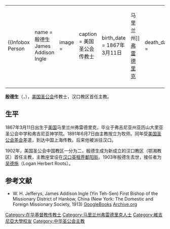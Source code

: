 {|align="right" 
|{{Infobox Person
| name   = 殷德生<br />James Addison Ingle
| image     = 
| caption  = 美国圣公会传教士
| birth_date  = 1867年3月11日
| birth_place = {{USA}}[[马里兰州|马里兰州]][[弗雷德里克|弗雷德里克]]
| death_date  =
| death_place = 
| title          =  
| spouse         =
| parents        = 
| occupation     =传教士
}}
|-
|}
'''殷德生'''（{{lang-en|James Addison Ingle}}，{{bd|1867年|3月11日|1903年|}}），[[美国圣公会|美国圣公会]]传教士，汉口教区首任主教。

==生平==
1867年3月11日出生于[[美国|美国]]马里兰州弗雷德里克，毕业于弗吉尼亚州亚历山大里亚圣公会中学和弗吉尼亚神学院。1891年6月7日由主教按立为牧师。同年受[[美国圣公会差会|美国圣公会差会]]差遣，到达中国上海传教。后来他被派往汉口。

1902年，美国圣公会中国教区一分为二，殷德生成为新成立的汉口教区（鄂湘教区）首任主教，主教座堂设在[[汉口英租界|汉口英租界]][[鄱阳街|鄱阳街]]。1903年殷德生去世，接任者为[[吴德施|吴德施]]（Logan Herbert Roots）。

== 参考文献 ==
* W. H. Jefferys, James Addison Ingle (Yin Teh-Sen) First Bishop of the Missionary District of Hankow, China (New York: The Domestic and Foreign Missionary Society, 1913) [http://books.google.com/books?id=eZMZAAAAYAAJ GoogleBooks] {{Wayback|url=http://books.google.com/books?id=eZMZAAAAYAAJ |date=20180530061050 }} [http://www.archive.org/details/jamesaddisoningl00jeff Archive.org]

{{武汉基督教传教士}}
{{DEFAULTSORT:Ingle, James Addison}}
[[Category:在华基督教传教士|Category:在华基督教传教士]]
[[Category:马里兰州弗雷德里克人士|Category:马里兰州弗雷德里克人士]]
[[Category:維吉尼亞大學校友|Category:維吉尼亞大學校友]]
[[Category:中华圣公会主教|Category:中华圣公会主教]]
